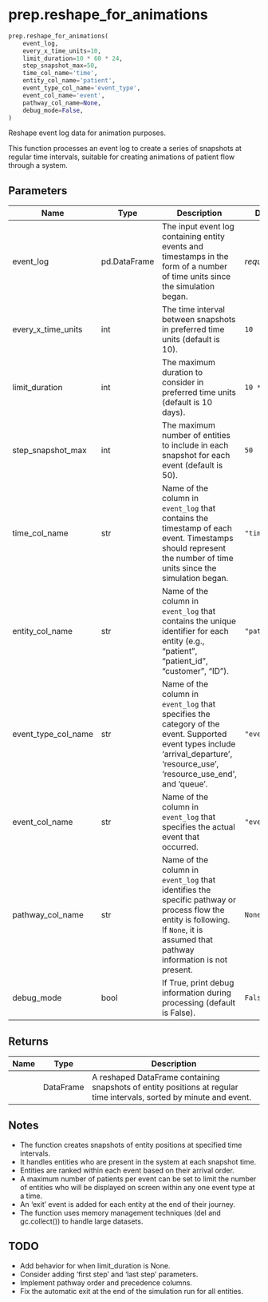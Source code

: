 # prep.reshape_for_animations { #vidigi.prep.reshape_for_animations }

```python
prep.reshape_for_animations(
    event_log,
    every_x_time_units=10,
    limit_duration=10 * 60 * 24,
    step_snapshot_max=50,
    time_col_name='time',
    entity_col_name='patient',
    event_type_col_name='event_type',
    event_col_name='event',
    pathway_col_name=None,
    debug_mode=False,
)
```

Reshape event log data for animation purposes.

This function processes an event log to create a series of snapshots at regular time intervals,
suitable for creating animations of patient flow through a system.

## Parameters {.doc-section .doc-section-parameters}

| Name                | Type         | Description                                                                                                                                                                       | Default        |
|---------------------|--------------|-----------------------------------------------------------------------------------------------------------------------------------------------------------------------------------|----------------|
| event_log           | pd.DataFrame | The input event log containing entity events and timestamps in the form of a number of time units since the simulation began.                                                     | _required_     |
| every_x_time_units  | int          | The time interval between snapshots in preferred time units (default is 10).                                                                                                      | `10`           |
| limit_duration      | int          | The maximum duration to consider in preferred time units (default is 10 days).                                                                                                    | `10 * 60 * 24` |
| step_snapshot_max   | int          | The maximum number of entities to include in each snapshot for each event (default is 50).                                                                                        | `50`           |
| time_col_name       | str          | Name of the column in `event_log` that contains the timestamp of each event. Timestamps should represent the number of time units since the simulation began.                     | `"time"`       |
| entity_col_name     | str          | Name of the column in `event_log` that contains the unique identifier for each entity (e.g., "patient", "patient_id", "customer", "ID").                                          | `"patient"`    |
| event_type_col_name | str          | Name of the column in `event_log` that specifies the category of the event. Supported event types include 'arrival_departure', 'resource_use', 'resource_use_end', and 'queue'.   | `"event_type"` |
| event_col_name      | str          | Name of the column in `event_log` that specifies the actual event that occurred.                                                                                                  | `"event"`      |
| pathway_col_name    | str          | Name of the column in `event_log` that identifies the specific pathway or process flow the entity is following. If `None`, it is assumed that pathway information is not present. | `None`         |
| debug_mode          | bool         | If True, print debug information during processing (default is False).                                                                                                            | `False`        |

## Returns {.doc-section .doc-section-returns}

| Name   | Type      | Description                                                                                                          |
|--------|-----------|----------------------------------------------------------------------------------------------------------------------|
|        | DataFrame | A reshaped DataFrame containing snapshots of entity positions at regular time intervals, sorted by minute and event. |

## Notes {.doc-section .doc-section-notes}

- The function creates snapshots of entity positions at specified time intervals.
- It handles entities who are present in the system at each snapshot time.
- Entities are ranked within each event based on their arrival order.
- A maximum number of patients per event can be set to limit the number of entities who will be
  displayed on screen within any one event type at a time.
- An 'exit' event is added for each entity at the end of their journey.
- The function uses memory management techniques (del and gc.collect()) to handle large datasets.

## TODO {.doc-section .doc-section-todo}

- Add behavior for when limit_duration is None.
- Consider adding 'first step' and 'last step' parameters.
- Implement pathway order and precedence columns.
- Fix the automatic exit at the end of the simulation run for all entities.